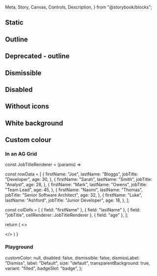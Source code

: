   Meta,
  Story,
  Canvas,
  Controls,
  Description,
} from "@storybook/blocks";


<Meta of={IcChipStories} />

<Description markdown={chipReadme} />

## Static

<Canvas>
  <Story of={IcChipStories.Static} />
</Canvas>

## Outline

<Canvas>
  <Story of={IcChipStories.Outline} />
</Canvas>

## Deprecated - outline

<Canvas>
  <Story of={IcChipStories.DeprecatedOutline} />
</Canvas>

## Dismissible

<Canvas>
  <Story of={IcChipStories.Dismissible} />
</Canvas>

## Disabled

<Canvas>
  <Story of={IcChipStories.Disabled} />
</Canvas>

## Without icons

<Canvas>
  <Story of={IcChipStories.WithoutIcons} />
</Canvas>

## White background

<Canvas>
  <Story of={IcChipStories.WhiteBackground} />
</Canvas>

## Custom colour

<Canvas>
  <Story of={IcChipStories.CustomColour} />
</Canvas>

### In an AG Grid

  const JobTitleRenderer = (params) => <IcChip label={params.value} />

  const rowData = [
    {
      firstName: "Joe",
      lastName: "Bloggs",
      jobTitle: "Developer",
      age: 30,
    },
    {
      firstName: "Sarah",
      lastName: "Smith",
      jobTitle: "Analyst",
      age: 28,
    },
    {
      firstName: "Mark",
      lastName: "Owens",
      jobTitle: "Team Lead",
      age: 45,
    },
    {
      firstName: "Naomi",
      lastName: "Thomas",
      jobTitle: "Senior Software Architect",
      age: 32,
    },
    {
      firstName: "Luke",
      lastName: "Ashford",
      jobTitle: "Junior Developer",
      age: 18,
    },
  ];

  const colDefs = [
    { field: "firstName" },
    { field: "lastName" },
    { field: "jobTitle", cellRenderer: JobTitleRenderer },
    { field: "age" },
  ];

  return (
    <>
      <div
        className="ag-theme-quartz"
      >
        <AgGridReact
          rowData={rowData}
          columnDefs={colDefs}
          domLayout="autoHeight"
        />
      </div>
    </>
  )
}

<Canvas>
  <Story of={IcChipStories.InAnAgGrid} />
</Canvas>

### Playground

  customColor: null,
  disabled: false,
  dismissible: false,
  dismissLabel: "Dismiss",
  label: "Default",
  size: "default",
  transparentBackground: true,
  variant: "filled",
  badgeSlot: "badge",
};

<Canvas>
  <Story of={IcChipStories.Playground} />
</Canvas>
